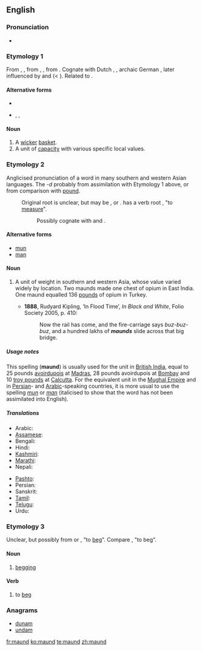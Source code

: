==English==

===Pronunciation===
* {{a|UK}} {{IPA|/mɔːnd/}}

===Etymology 1===
From {{etyl|enm}} {{term|maunde|lang=enm}}, {{term|mande|lang=enm}}, from {{etyl|ang}} {{term|mand|lang=ang}}, {{term|mond||basket|lang=ang}}, from {{etyl|gem-pro|en}} {{recons|mandō||basket|lang=gem-pro}}. Cognate with Dutch {{term|mand|lang=nl}}, {{etyl|nds|-}} {{term|mande|lang=nds}}, archaic German {{term|Mande|lang=de}}, later influenced by {{etyl|xno}} and {{etyl|frm}} {{term|mande|lang=frm}} (< {{etyl|gem}}). Related to {{l|en|mannequin}}.

====Alternative forms====
* {{l|en|mand}}
* {{l|en|mande}}, {{l|en|mawn}}, {{l|en|mond}} {{qualifier|Scotland}}

====Noun====
{{en-noun}}

# A [[wicker]] [[basket]].
# A unit of [[capacity]] with various specific local values.

===Etymology 2===
{{wikipedia}}
Anglicised pronunciation of a word in many southern and western Asian languages. The ''-d'' probably from assimilation with Etymology 1 above, or from comparison with [[pound]].
: Original root is unclear, but may be {{etyl|ar}} {{term|من|مَنّ|tr=mann|sc=Arab|lang=ar}}, {{etyl|fa}} {{term|من|tr=man|sc=fa-Arab|lang=fa}} or {{etyl|sa}} {{term|मानः|tr=man|sc=Deva|lang=sa}}. {{etyl|sa}} has a verb root {{term|मा|tr=ma-|sc=Deva|lang=sa}}, "to [[measure]]".
:: Possibly cognate with {{etyl|he}} {{term|מנה|tr=maneh|lang=he|sc=Hebr}} and {{etyl|grc}} {{term|mina|lang=grc}}.

====Alternative forms====
* [[mun]]
* [[man]]

====Noun====
{{en-noun}}

# {{archaic}} A unit of weight in southern and western Asia, whose value varied widely by location.  Two maunds made one chest of opium in East India.  One maund equalled 136 [[pound]]s of opium in Turkey.
#* '''1888''', Rudyard Kipling, ‘In Flood Time’, ''In Black and White'', Folio Society 2005, p. 410:
#*: Now the rail has come, and the fire-carriage says ''buz-buz-buz'', and a hundred lakhs of '''''maunds''''' slide across that big bridge.

=====Usage notes=====
This spelling ('''maund''') is usually used for the unit in [[British India]], equal to 25&nbsp;pounds [[avoirdupois]] at [[Madras]], 28&nbsp;pounds avoirdupois at [[Bombay]] and 10&nbsp;[[troy pound]]s at [[Calcutta]]. For the equivalent unit in the [[W:Mughal Empire|Mughal Empire]] and in [[Persian]]- and [[Arabic]]-speaking countries, it is more usual to use the spelling ''[[mun]]'' or ''[[man]]'' (italicised to show that the word has not been assimilated into English).

=====Translations=====
{{trans-top|unit of mass}}
* Arabic: {{t+|ar|من|alt=مَنّ|tr=mann|sc=Arab}}
* [[Assamese]]: {{t-|as|মোন|tr=mûn|sc=Beng}}
* Bengali: {{t+|bn|মন|tr=mana|sc=Beng}}
* Hindi: {{t+|hi|मन|m|tr=man|sc=Deva}}
* [[Kashmiri]]: {{t-|ks|मन्|m|tr=mana|sc=Deva}}
* [[Marathi]]: {{t-|mr|मण|tr=maṇa|sc=Deva}}
* Nepali: {{t-|ne|मन्|tr=mana|sc=Deva}}
{{trans-mid}}
* [[Pashto]]: {{t+|ps|من|m|tr=man|sc=ps-Arab}}
* Persian: {{t+|fa|من|tr=man|sc=fa-Arab}}
* Sanskrit: {{t-|sa|मानः|tr=man|sc=Deva}}
* [[Tamil]]: {{t+|ta|மடங்கு|tr=mṭngku|sc=Taml}}
* [[Telugu]]: {{t+|te|మణుగు|tr=maṇugu|sc=Telu}}
* Urdu: {{t+|ur|من|m|tr=man|sc=ur-Arab}}
{{trans-bottom}}

===Etymology 3===
Unclear, but possibly from {{etyl|fr}} {{term|mendier|lang=fr}} or {{term|quémander|lang=fr}}, "to [[beg]]". Compare {{etyl|rom}} {{term|mang|lang=rom}}, "to beg".

====Noun====
{{en-noun|-}}

# {{archaic}} [[begging]]

====Verb====
{{en-verb}}

# {{archaic}} to [[beg]]

===Anagrams===
* [[dunam#English|dunam]]
* [[undam#English|undam]]

[[fr:maund]]
[[ko:maund]]
[[te:maund]]
[[zh:maund]]